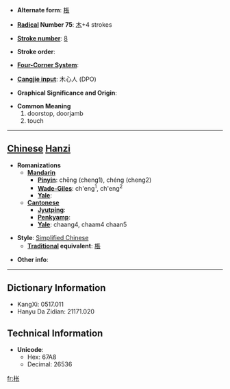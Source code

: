 * '''Alternate form''': [[棖]]

* '''[[Wiktionary:Chinese radical index| Radical]] Number 75''': [[Wiktionary:Chinese radical index 木|木]]+4 strokes

* '''[[Wiktionary:Chinese total strokes index|Stroke number]]''': [[Wiktionary:Chinese total strokes index 8|8]]

* '''Stroke order''': 

* '''[[Wiktionary:Chinese four corner index|Four-Corner System]]''': 

* '''[[Wiktionary:Chinese Cangjie index|Cangjie input]]''': 木心人 (DPO)

* '''Graphical Significance and Origin''': 

* '''Common Meaning'''
*#doorstop, doorjamb
*# touch


----

== [[Chinese]] [[Hanzi]] ==

* '''Romanizations'''
** '''[[Mandarin]]'''
*** '''[[Pinyin]]''': chēng (cheng1), chéng (cheng2)
*** '''[[Wade-Giles]]''': ch'eng<sup>1</sup>, ch'eng<sup>2</sup>
*** '''[[Yale]]''': 
** '''[[Cantonese]]'''
*** '''[[Jyutping]]''':
*** '''[[Penkyamp]]''': 
*** '''[[Yale]]''': chaang4, chaam4 chaan5

* '''Style''': [[Simplified Chinese]] 
** '''[[Traditional Chinese|Traditional]] equivalent''': [[棖]]

* '''Other info''': 

----

== Dictionary Information ==

* KangXi: 0517.011
* Hanyu Da Zidian: 21171.020

== Technical Information ==

* '''Unicode''':
** Hex: 67A8
** Decimal: 26536

[[fr:枨]]